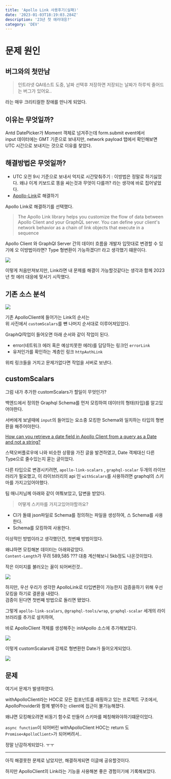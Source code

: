 ```yaml
---
title: 'Apollo Link 사용후기(실패)'
date: '2023-01-03T18:19:03.284Z'
description: '23년 첫 에러대응?'
category: 'DEV'
---
```


# 문제 원인

## 버그와의 첫만남

> 인트라넷 QA테스트 도중, 날짜 선택후 저장하면 저장되는 날짜가 하루씩 줄어드는 버그가 있어요..

라는 매우 크리티컬한 장애를 만나게 되었다.

## 이유는 무엇일까?

Antd DatePicker가 Moment 객체로 넘겨주는데 form.submit event에서<br/>
input 데이터에는 GMT 기준으로 보내지만, network payload 탭에서 확인해보면 UTC 시간으로 보내지는 것으로 이유를 찾았다.

## 해결방법은 무엇일까?

-   UTC 오전 9시 기준으로 보내서 억지로 시간맞춰주기 : 이방법은 정말로 하기싫었다. 왜냐 이게 키보드로 똥을 싸는것과 무엇이 다를까? 라는 생각에 바로 집어넣었다.
-   [Apollo-Link](https://www.apollographql.com/docs/react/api/link/introduction/)로 해결하기

Apollo Link로 해결하기를 선택했다.

> The Apollo Link library helps you customize the flow of data between Apollo Client and your GraphQL server. You can define your client's network behavior as a chain of link objects that execute in a sequence

Apollo Client 와 GraphQl Server 간의 데이터 흐름을 개발자 입맛대로 변경할 수 있기에 오 이방법이라면? Type 형변환이 가능하겠다!! 라고 생각했기 떄문이다.

![](./link.png)

이렇게 처음만져보지만, Link라면 내 문제를 해결이 가능할것같다는 생각과 함께 2023년 첫 에러 대응에 맞서기 시작했다.

## 기존 소스 분석

![](./ApolloLink.png)

기존 ApolloClient에 들어가는 Link의 순서는<br/>
위 사진에서 `customScalars`를 뺸 나머지 순서대로 이루어져있었다.

GraphQl작업이 들어오면 아래 순서와 같이 작업이 된다.

-   error(네트워크 에러 혹은 예상치못한 에러)를 담당하는 링크인 `errorLink`
-   유저인가를 확인하는 계층인 링크 `httpAuthLink`

위릐 링크들을 거치고 문제가없다면 작업을 서버로 보낸다.

## customScalars

그럼 내가 추가한 customScalars가 할일이 무엇인가?

백엔드에서 정의한 Graphql Schema를 먼저 모킹하여 데이터의 형태(타입)를 알고있어야한다.

서버에게 보낼때에 `input`의 들어있는 요소중 모킹한 Schema와 일치하는 타입의 형변환을 해주어야한다.

[How can you retrieve a date field in Apollo Client from a query as a Date and not a string?](https://stackoverflow.com/questions/66085887/how-can-you-retrieve-a-date-field-in-apollo-client-from-a-query-as-a-date-and-no)

스택오버플로우에 나와 비슷한 상황을 가진 글을 발견하였고, Date 객체대신 다른 Type으로 줄수있는지 묻는 글이었다.

다른 타입으로 변경시키려면, `apollo-link-scalars` , `graphql-scalar` 두개의 라이브러리가 필요했고, 이 라이브러리의 api 인 `withScalars`를 사용하려면 graphql의 스키마를 가지고있어야했다.

팀 매니저님께 아래와 같이 여쭤보았고, 답변을 받았다.

> 어떻게 스키마를 가지고있어야할까요?

-   CI가 돌떄 json파일로 Schema를 정의하는 파일을 생성하여, 스 Schema를 사용한다.
-   Schema를 모킹하여 사용한다.

이상적인 방법이라고 생각했던건, 첫번째 방법이었다.

왜냐하면 모킹해본 데이터는 아래와같았다. <br/>
`Content-Length`가 무려 589,585 ??? 대충 계산해보니 5kb정도 나온것이었다.

작은 이미지를 불러오는 꼴이 되어버린것..

![](./response.png)

하지만, 우선 우리가 생각한 ApolloLink로 타입변환이 가능한지 검증을하기 위해 우선 모킹을 하기로 결론을 내렸다. <br/>
검증이 된다면 첫번째 방법으로 돌리면 됐었다.

그렇게 `apollo-link-scalars`, `@graphql-tools/wrap`, `graphql-scalar` 세개의 라이브러리를 추가로 설치하여,

바로 ApolloClient 객체를 생성해주는 initApollo 소스에 추가해보았다.

![](./code.png)

이렇게 customScalars에 강제로 형변환한 Date가 들어오게되었다.

![](./scalars.png)

## 문제

여기서 문제가 발생하였다.

withApolloClient라는 HOC로 모든 컴포넌트를 래핑하고 있는 프로젝트 구조에서, ApolloProvider와 함께 뱉어주는 client에 접근이 불가능해졌다.

왜냐면 모킹해오려면 비동기 함수로 만들어 스키마를 페칭해와야하기떄문이었다.

`async function`이 되어버린 withApolloClient HOC는 return 도 `Promise<ApolloClient>`가 되어버려서..

정말 난감하게되었다. ㅜㅜ

<hr />

아직 해결못한 문제로 남았지만, 해결하게되면 이글에 공유할것이다.

하지만 ApolloClient의 Link라는 기능을 사용해본 좋은 경험이기에 기록해보았다.
